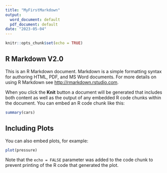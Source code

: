 ```yaml
---
title: "MyFirstMarkdown"
output:
  word_document: default
  pdf_document: default
date: "2023-05-04"
---
```


```r
knitr::opts_chunk$set(echo = TRUE)
```

## R Markdown V2.0

This is an R Markdown document. Markdown is a simple formatting syntax for authoring HTML, PDF, and MS Word documents. For more details on using R Markdown see <http://rmarkdown.rstudio.com>.

When you click the **Knit** button a document will be generated that includes both content as well as the output of any embedded R code chunks within the document. You can embed an R code chunk like this:

```r
summary(cars)
```

## Including Plots

You can also embed plots, for example:

```r
plot(pressure)
```

Note that the `echo = FALSE` parameter was added to the code chunk to prevent printing of the R code that generated the plot.
